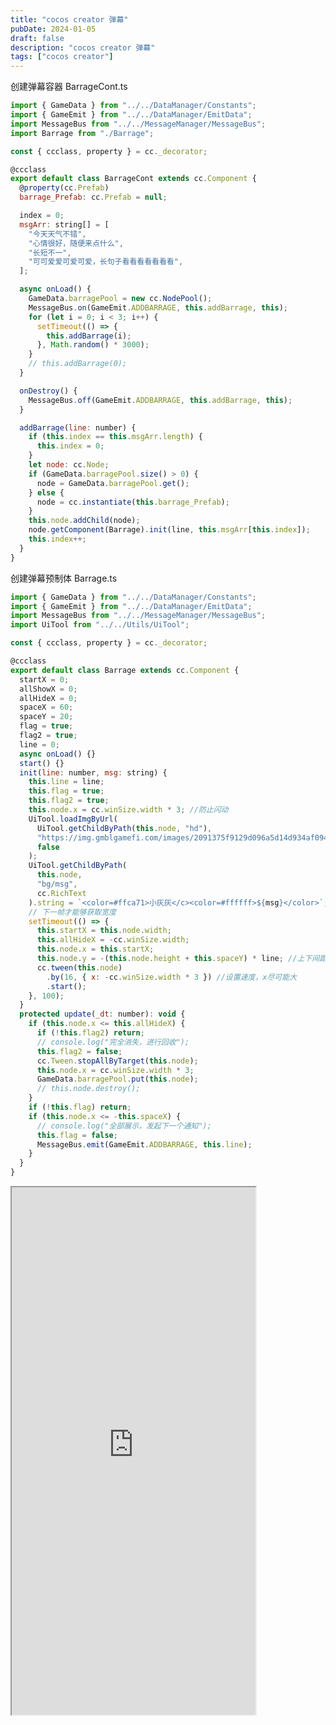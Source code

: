 ```yaml
---
title: "cocos creator 弹幕"
pubDate: 2024-01-05
draft: false
description: "cocos creator 弹幕"
tags: ["cocos creator"]
---
```


创建弹幕容器 BarrageCont.ts

```js
import { GameData } from "../../DataManager/Constants";
import { GameEmit } from "../../DataManager/EmitData";
import MessageBus from "../../MessageManager/MessageBus";
import Barrage from "./Barrage";

const { ccclass, property } = cc._decorator;

@ccclass
export default class BarrageCont extends cc.Component {
  @property(cc.Prefab)
  barrage_Prefab: cc.Prefab = null;

  index = 0;
  msgArr: string[] = [
    "今天天气不错",
    "心情很好，随便来点什么",
    "长短不一",
    "可可爱爱可爱可爱，长句子看看看看看看看",
  ];

  async onLoad() {
    GameData.barragePool = new cc.NodePool();
    MessageBus.on(GameEmit.ADDBARRAGE, this.addBarrage, this);
    for (let i = 0; i < 3; i++) {
      setTimeout(() => {
        this.addBarrage(i);
      }, Math.random() * 3000);
    }
    // this.addBarrage(0);
  }

  onDestroy() {
    MessageBus.off(GameEmit.ADDBARRAGE, this.addBarrage, this);
  }

  addBarrage(line: number) {
    if (this.index == this.msgArr.length) {
      this.index = 0;
    }
    let node: cc.Node;
    if (GameData.barragePool.size() > 0) {
      node = GameData.barragePool.get();
    } else {
      node = cc.instantiate(this.barrage_Prefab);
    }
    this.node.addChild(node);
    node.getComponent(Barrage).init(line, this.msgArr[this.index]);
    this.index++;
  }
}
```

创建弹幕预制体 Barrage.ts

```js
import { GameData } from "../../DataManager/Constants";
import { GameEmit } from "../../DataManager/EmitData";
import MessageBus from "../../MessageManager/MessageBus";
import UiTool from "../../Utils/UiTool";

const { ccclass, property } = cc._decorator;

@ccclass
export default class Barrage extends cc.Component {
  startX = 0;
  allShowX = 0;
  allHideX = 0;
  spaceX = 60;
  spaceY = 20;
  flag = true;
  flag2 = true;
  line = 0;
  async onLoad() {}
  start() {}
  init(line: number, msg: string) {
    this.line = line;
    this.flag = true;
    this.flag2 = true;
    this.node.x = cc.winSize.width * 3; //防止闪动
    UiTool.loadImgByUrl(
      UiTool.getChildByPath(this.node, "hd"),
      "https://img.gmblgamefi.com/images/2091375f9129d096a5d14d934af0949f_1702054417.jpeg",
      false
    );
    UiTool.getChildByPath(
      this.node,
      "bg/msg",
      cc.RichText
    ).string = `<color=#ffca71>小灰灰</c><color=#ffffff>${msg}</color>`;
    // 下一帧才能够获取宽度
    setTimeout(() => {
      this.startX = this.node.width;
      this.allHideX = -cc.winSize.width;
      this.node.x = this.startX;
      this.node.y = -(this.node.height + this.spaceY) * line; //上下间距
      cc.tween(this.node)
        .by(16, { x: -cc.winSize.width * 3 }) //设置速度，x尽可能大
        .start();
    }, 100);
  }
  protected update(_dt: number): void {
    if (this.node.x <= this.allHideX) {
      if (!this.flag2) return;
      // console.log("完全消失，进行回收");
      this.flag2 = false;
      cc.Tween.stopAllByTarget(this.node);
      this.node.x = cc.winSize.width * 3;
      GameData.barragePool.put(this.node);
      // this.node.destroy();
    }
    if (!this.flag) return;
    if (this.node.x <= -this.spaceX) {
      // console.log("全部展示，发起下一个通知");
      this.flag = false;
      MessageBus.emit(GameEmit.ADDBARRAGE, this.line);
    }
  }
}

```

<iframe
  style="width:390px;height:844px"
  src="https://game.jump.icu/gameall/index.html?scene=barrage&title=%E5%BC%B9%E5%B9%95"
></iframe>
